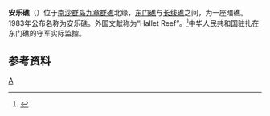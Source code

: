{{Infobox Disputed Islands
| plural = yes
| name             =安乐礁
| image name       = 
| image caption    = 
| image size       = 
| locator map      = {{Location map+|Spratly_Islands|float=center|width=300|caption=安乐礁的位置 
|places=
{{location map~ |Spratly_Islands|marksize=6 |lat=9.933056 |long=114.523333
|label='''安乐礁
''' |position=bottom}}
}}
| map_custom       = yes
| native name      = 
| native name link = 
| other_names         =Hallet Reef
| location         = [[南海|南海]]
| coordinates      = {{Coord|9|55|59|N|114|31|24|E|display=inline,title}}
| archipelago      = [[南沙群岛|南沙群岛]]
| total islands    = 
| major islands    = 
| area             =
| length           =
| width            =
| coastline        =
| highest mount    = 
| elevation        = 
| country  = {{PRC}}
| country admin divisions title   = [[地級市|地級市]]
| country admin divisions         =  [[海南省|海南省]][[三沙市|三沙市]]| country claim = {{ROC}}
| country claim divisions title=[[直辖市_(中华民国)|直辖市]]
| country claim divisions=[[高雄市|高雄市]][[旗津區|旗津區]]
| country 1 claim                        = {{VNM}}
| country 1 claim divisions title   =[[縣|縣]]
| country 1 claim divisions         =[[慶和省|慶和省]][[長沙縣|長沙縣]]
| country 2 claim = {{PHL}}
| country 2 claim divisions title=市
| country 2 claim divisions=[[巴拉望省|巴拉望省]][[卡拉延市|卡拉延市]]
| population       = 
| population as of = 
| density          = 
| ethnic groups    = 
| additional info  =
}} 
{{九章群礁}}
'''安乐礁'''（{{vie|v=Đá Bình Sơn|hn=𥒥平山}}）位于[[南沙群岛|南沙群岛]][[九章群礁|九章群礁]]北缘，[[东门礁|东门礁]]与[[长线礁|长线礁]]之间，为一座暗礁。1983年公布名称为安乐礁。外国文献称为“Hallet Reef”。<ref>{{cite book zh |author=广东省地名委员会 |title=《南海诸岛地名资料汇编》 |format=M |edition=1 |location=广州 |publisher=广东省地图出版社 |date=1988 |pages=198|id= ISBN 80522-023-9}}</ref>中华人民共和国驻扎在东门礁的守军实际监控。

==参考资料==
{{reflist}}

{{有争议的地区小作品}}
{{South China Sea Islands}}

[[Category:南沙群岛|A]]